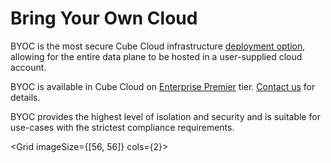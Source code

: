 # Bring Your Own Cloud

BYOC is the most secure Cube Cloud infrastructure 
[deployment option][ref-infrastructure-options], allowing
for the entire data plane to be hosted in a user-supplied cloud account.

<SuccessBox>

BYOC is available in Cube Cloud on
[Enterprise Premier](https://cube.dev/pricing) tier.
[Contact us](https://cube.dev/contact) for details.

</SuccessBox>

BYOC provides the highest level of isolation and security and is suitable for
use-cases with the strictest compliance requirements.

<Grid imageSize={[56, 56]} cols={2}>
  <GridItem
    url="byoc/aws"
    imageUrl="https://static.cube.dev/icons/aws.svg"
    title="Amazon Web Services"
  />
</Grid>

[ref-infrastructure-options]: /product/deployment/cloud/infrastructure
